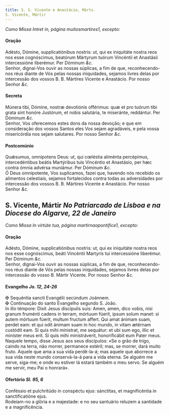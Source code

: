 ```yaml
---
title: S. S. Vicente e Anastácio, Márts.
S. Vicente, Mártir
---
```



<em>Como Missa Intret in, página muitosmartires1, excepto:</em>

<h4 class="text-center">Oração</h4>
<div class="container-fluid">
<div class="row">
<div class="col-6 dropcaps text-justify">
Adésto, Dómine, supplicatiónibus nostris: ut, qui ex iniquitáte nostra reos nos esse cognóscimus, beatórum Mártyrum tuórum Vincéntii et Anastásii intercessióne liberémur. Per Dóminum <em>&c.</em>
</div>
<div class="col-6 dropcaps text-justify">
Senhor, dignai-Vos ouvir as nossas súplicas, a fim de que, reconhecendo-nos réus diante de Vós pelas nossas iniquidades, sejamos livres delas por intercessão dos vossos B. B. Mártires Vicente e Anastácio. Por nosso Senhor <em>&c.</em>
</div>
</div>
</div>

<h4 class="text-center">Secreta</h4>
<div class="container-fluid">
<div class="row">
<div class="col-6 dropcaps text-justify">
Múnera tibi, Dómine, nostræ devotiónis offérimus: quæ et pro tuórum tibi grata sint honóre Justórum, et nobis salutária, te miseránte, reddántur. Per Dóminum <em>&c.</em>
</div>
<div class="col-6 dropcaps text-justify">
Senhor, Vos oferecemos estes dons da nossa devoção; e que em consideração dos vossos Santos eles Vos sejam agradáveis, e pela vossa misericórdia nos sejam salutares. Por nosso Senhor <em>&c.</em>
</div>
</div>
</div>

<h4 class="text-center">Postcomúnio</h4>
<div class="container-fluid">
<div class="row">
<div class="col-6 dropcaps text-justify">
Quǽsumus, omnípotens Deus: ut, qui cœléstia aliménta percépimus, intercedéntibus beátis Martýribus tuis Vincéntio et Anastásio, per hæc contra ómnia advérsa muniámur. Per Dóminum <em>&c.</em>
</div>
<div class="col-6 dropcaps text-justify">
Ó Deus omnipotente, Vos suplicamos, fazei que, havendo nós recebido os alimentos celestiais, sejamos fortalecidos contra todas as adversidades por intercessão dos vossos B. B. Mártires Vicente e Anastácio. Por nosso Senhor <em>&c.</em>
</div>
</div>
</div>

<h2 class="text-center">S. Vicente, Mártir <em>No Patriarcado de Lisboa e na Diocese do Algarve, 22 de Janeiro</em></h2>

<em>Como Missa In virtúte tua, página martirnaopontifice1, excepto:</em>

<h4 class="text-center">Oração</h4>
<div class="container-fluid">
<div class="row">
<div class="col-6 dropcaps text-justify">
Adésto, Dómine, supplicatiónibus nostris: ut, qui ex iniquitáte nostra reos nos esse cognóscimus, beáti Vincéntii Martyris tui intercessióne liberémur. Per Dóminum <em>&c.</em>
</div>
<div class="col-6 dropcaps text-justify">
Senhor, dignai-Vos ouvir as nossas súplicas, a fim de que, reconhecendo-nos réus diante de Vós pelas nossas iniquidades, sejamos livres delas por intercessão do vosso B. Mártir Vicente. Por nosso Senhor <em>&c.</em>
</div>
</div>
</div>

<h4 class="text-center">Evangelho <em>Jo. 12, 24-26</em></h4>
<div class="container-fluid">
<div class="row">
<div class="col-6 text-justify">
<span class="text-danger">&#10016;</span> Sequéntia sancti Evangélii secúndum Joánnem.
</div>
<div class="col-6 text-justify">
<span class="text-danger">&#10016;</span> Continuação do santo Evangelho segundo S. João.
</div>
<div class="col-6 dropcaps text-justify">
In illo témpore: Dixit Jesus discípulis suis: Amen, amen, dico vobis, nisi granum fruménti cadens in terram, mórtuum fúerit, ipsum solum manet: si autem mórtuum fúerit, multum fructum affert. Qui amat ánimam suam, perdet eam: et qui odit ánimam suam in hoc mundo, in vitam ætérnam custódit eam. Si quis mihi mínistrat, me sequátur: et ubi sum ego, illic et miníster meus erit. Si quis mihi ministráverit, honorificábit eum Pater meus.
</div>
<div class="col-6 dropcaps text-justify">
Naquele tempo, disse Jesus aos seus discípulos: «Se o grão de trigo, caindo na terra, não morrer, permanece estéril; mas, se morrer, dará muito fruto. Aquele que ama a sua vida perdê-la-á; mas aquele que aborrece a sua vida neste mundo conservá-la-á para a vida eterna. Se alguém me serve, siga-me; e onde eu estiver lá estará também o meu servo. Se alguém me servir, meu Pai o honrará».
</div>
</div>
</div>

<h4 class="text-center">Ofertório <em>Sl. 95, 6</em></h4>
<div class="container-fluid">
<div class="row">
<div class="col-6 dropcaps text-justify">
Conféssio et pulchritúdo in conspéctu ejus: sánctitas, et magnificéntia in sanctificatióne ejus.
</div>
<div class="col-6 dropcaps text-justify">
Rodeiam-no a glória e a majestade: e no seu santuário reluzem a santidade e a magnificência.
</div>
</div>
</div>